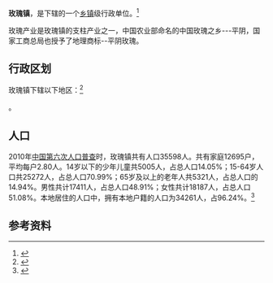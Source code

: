 {{中国乡级行政区|37/01/24/106/000}}

'''玫瑰镇'''，是{{PRC admin/fullname|37/01/24/106/000|3}}下辖的一个[[乡镇|乡镇]]级行政单位。<ref>{{PRC admin/ref sgc|{{PRC admin/parent|37/01/24/106/000}}}}</ref>

玫瑰产业是玫瑰镇的支柱产业之一，中国农业部命名的中国玫瑰之乡---平阴，国家工商总局也授予了地理商标--平阴玫瑰。

== 行政区划 ==

玫瑰镇下辖以下地区：<ref>{{PRC admin/ref sgc|37/01/24/106/000}}</ref>

{{PRC admin/children|37/01/24/106/000}}。
== 人口 ==

2010年[[中国第六次人口普查|中国第六次人口普查]]时，玫瑰镇共有人口35598人。共有家庭12695户，平均每户2.80人。14岁以下的少年儿童共5005人，占总人口14.05%；15-64岁人口共25272人，占总人口70.99%；65岁及以上的老年人共5321人，占总人口的14.94%。男性共计17411人，占总人口48.91%；女性共计18187人，占总人口51.08%。本地居住的人口中，拥有本地户籍的人口为34261人，占96.24%。<ref name="人口普查2010">{{cite book| title =《中国2010年人口普查分乡、镇、街道资料》| author1 =中国国务院人口普查办公室| author2 =中国国家统计局人口就业统计司| year =2010| website =| page =表15 山东省乡、镇、街道人口| format =|}}</ref>

== 参考资料 ==

{{reflist}}

{{行政区划小作品}}
{{PRC admin/navcat|37/01/24/106/000}}